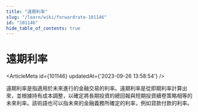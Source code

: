 ```yaml
---
title: "遠期利率"
slug: "/learn/wiki/forwardrate-101146"
id: "101146"
hide_table_of_contents: true
---
```



# 遠期利率

<ArticleMeta id={101146} updatedAt={'2023-09-26 13:58:54'} />
<div className='border-solid border-b border-t-0 my-4 border-[var(--ifm-color-gray-300)]' />

遠期利率是指適用於未來進行的金融交易的利率。遠期利率是從即期利率計算出來，並根據持有成本調整，以確定將長期投資的總回報與短期投資續卷策略相等的未來利率。該術語也可以指未來的金融義務所確定的利率，例如貸款付款的利率。
